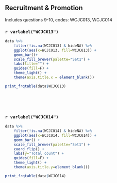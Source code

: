 ## Recruitment & Promotion

Includes questions 9-10, codes: WCJC013, WCJC014 

### `r varlabel("WCJC013")`

```r
data %>% 
    filter(!is.na(WCJC013) & hideNA) %>% 
    ggplot(aes(x=WCJC013, fill=WCJC013)) + 
    geom_bar()+ 
    scale_fill_brewer(palette="Set1") +
    labs(title="") +
    guides(fill=F) +
    theme_light() +
    theme(axis.title.x = element_blank())
```

```r
print_frqtable(data$WCJC013)
```
<p>&nbsp;</p>
<p>&nbsp;</p>


### `r varlabel("WCJC014")`
```r
data %>% 
    filter(!is.na(WCJC014) & hideNA) %>% 
    ggplot(aes(x=WCJC014, fill=WCJC014)) + 
    geom_bar() + 
    scale_fill_brewer(palette="Set1") +
    coord_flip() + 
    labs(y="Total count") +
    guides(fill=F) +
    theme_light() +
    theme(axis.title.y=element_blank())
```

```r
print_frqtable(data$WCJC014) 
```
<p>&nbsp;</p>
<p>&nbsp;</p>
